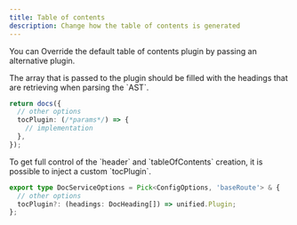 ```yaml
---
title: Table of contents
description: Change how the table of contents is generated
---
```


You can Override the default table of contents plugin by passing an alternative plugin.

<Info>
  The array that is passed to the plugin should be filled with the headings that
  are retrieving when parsing the `AST`.
</Info>

```ts {4} showLineNumbers
return docs({
  // other options
  tocPlugin: (/*params*/) => {
    // implementation
  },
});
```

<Info>
  To get full control of the `header` and `tableOfContents` creation, it is
  possible to inject a custom `tocPlugin`.
</Info>

```ts {2} showLineNumbers
export type DocServiceOptions = Pick<ConfigOptions, 'baseRoute'> & {
  // other options
  tocPlugin?: (headings: DocHeading[]) => unified.Plugin;
};
```
